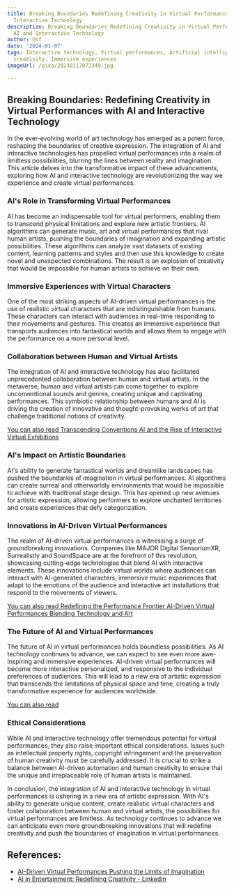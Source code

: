 ```yaml
---
title: Breaking Boundaries Redefining Creativity in Virtual Performances with AI and
  Interactive Technology
description: Breaking Boundaries Redefining Creativity in Virtual Performances with
  AI and Interactive Technology
author: Usf
date: '2024-01-07'
tags: Interactive technology, Virtual performances, Artificial intelligence, Digital
  creativity, Immersive experiences
imageUrl: /pixa/20240117072349.jpg

---
```

## **Breaking  Boundaries: Redefining Creativity in  Virtual Performances with AI and Interactive Technology**

In the ever-evolving world of art  technology has emerged as a potent force, reshaping the boundaries of creative expression. The integration of AI and interactive technologies has  propelled virtual performances into a realm of limitless possibilities, blurring the  lines between reality and imagination. This article delves  into  the transformative impact of these advancements, exploring how  AI and interactive technology are  revolutionizing  the way we  experience and create virtual performances.

### **AI's Role in Transforming Virtual  Performances**

AI has become an indispensable tool for virtual performers, enabling them to transcend physical limitations and explore  new artistic frontiers. AI  algorithms can generate music, art  and virtual performances that rival human  artists, pushing the boundaries of imagination and expanding  artistic possibilities. These algorithms can analyze vast datasets of existing content, learning patterns and styles and then use this knowledge  to create novel and unexpected combinations. The result is an explosion of creativity  that would be impossible for human artists to achieve on their own.

### **Immersive Experiences with  Virtual Characters**

One of  the most striking aspects of  AI-driven virtual performances is the use of realistic virtual characters that are indistinguishable from humans. These characters can interact with audiences in real-time responding  to their movements and  gestures. This creates an immersive  experience that transports audiences into fantastical worlds and allows them to engage with the performance on a more personal level.

### **Collaboration between Human and Virtual Artists**

The integration of AI and interactive technology has  also facilitated  unprecedented collaboration between  human and virtual artists. In the metaverse, human and virtual artists can come together to explore unconventional sounds and genres, creating unique and captivating performances. This symbiotic relationship  between humans  and AI  is driving the creation of innovative  and thought-provoking works of art that challenge traditional notions of  creativity.

[You can also read Transcending Conventions AI and the Rise  of  Interactive Virtual Exhibitions](Transcending%20Conventions%20AI%20and%20the%20Rise%20of%20Interactive%20Virtual%20Exhibitions)


### **AI's Impact on Artistic  Boundaries**

AI's ability to generate  fantastical worlds and dreamlike  landscapes has pushed the boundaries of imagination in virtual performances. AI algorithms  can create surreal  and otherworldly environments that would be impossible  to achieve  with traditional stage design. This has opened  up new avenues  for artistic expression, allowing performers to explore uncharted territories and create experiences that defy categorization.

### **Innovations in AI-Driven Virtual Performances**

The realm of AI-driven virtual performances is witnessing a surge of groundbreaking innovations. Companies like MAJOR Digital SensoriumXR, Surrealistly and SoundSpace are at the forefront of this revolution, showcasing cutting-edge technologies that blend AI with interactive elements. These innovations include virtual worlds  where audiences can interact  with AI-generated characters, immersive music experiences that adapt to the emotions of the audience and interactive art installations that respond to the movements  of viewers.

[You can also read Redefining the Performance Frontier AI-Driven Virtual Performances Blending Technology and Art](Redefining%20the%20Performance%20Frontier%20AI-Driven%20Virtual%20Performances%20Blending%20Technology%20and%20Art)


### **The Future of AI and Virtual Performances**

The future of AI in virtual performances holds boundless  possibilities. As AI technology continues  to  advance, we can expect to see even more awe-inspiring and  immersive experiences. AI-driven virtual  performances will become more interactive personalized, and responsive to the individual preferences of audiences. This will lead to a new era of artistic expression that transcends the limitations of physical  space and  time, creating a truly transformative experience for  audiences worldwide.

[You can also read ]()


### **Ethical Considerations**

While AI and interactive technology offer tremendous potential for virtual performances, they also raise important ethical considerations. Issues such  as intellectual property rights, copyright  infringement and the preservation of human creativity must be carefully addressed. It is crucial to strike a balance between AI-driven automation and human creativity to ensure that the unique  and irreplaceable role of human  artists is maintained.

In conclusion, the  integration of AI and interactive technology in virtual performances is ushering  in a new era of artistic expression. With AI's ability to generate unique content, create realistic virtual  characters and foster collaboration between human and virtual artists, the  possibilities for virtual  performances are limitless. As technology continues to  advance we can anticipate even  more groundbreaking innovations that will redefine creativity and push the boundaries of imagination in  virtual performances.

## References:
- [AI-Driven Virtual Performances Pushing the Limits of Imagination](http://autovirtuoso.com/blog/breaking%20boundaries%20ai-driven%20virtual%20performances%20pushing%20the%20limits%20of%20imagination)
- [AI in Entertainment: Redefining Creativity - LinkedIn](https://www.linkedin.com/pulse/ai-entertainment-redefining-creativity-serin-eden-noman)
